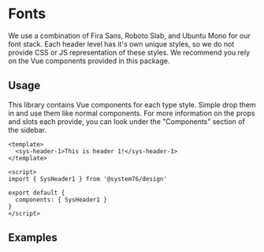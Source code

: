 

<Meta title="Documentation|Font" />

# Fonts

We use a combination of Fira Sans, Roboto Slab, and Ubuntu Mono for our font
stack. Each header level has it's own unique styles, so we do not provide CSS
or JS representation of these styles. We recommend you rely on the Vue
components provided in this package.

## Usage

This library contains Vue components for each type style. Simple drop them in
and use them like normal components. For more information on the props and slots
each provide, you can look under the "Components" section of the sidebar.

```vue
<template>
  <sys-header-1>This is header 1!</sys-header-1>
</template>

<script>
import { SysHeader1 } from '@system76/design'

export default {
  components: { SysHeader1 }
}
</script>
```

## Examples

<Preview>
  <Story id="components-headers--sys-header-1" height="140px" />
  <Story id="components-headers--sys-header-2" height="140px" />
  <Story id="components-headers--sys-header-3" height="140px" />
  <Story id="components-headers--sys-header-4" height="140px" />
  <Story id="components-headers--sys-header-5" height="140px" />
  <Story id="components-headers--sys-header-6" height="140px" />
</Preview>

<Preview>
  <Story id="components-subheaders--sys-subheader-1" height="100px" />
  <Story id="components-subheaders--sys-subheader-2" height="100px" />
  <Story id="components-subheaders--sys-subheader-3" height="100px" />
  <Story id="components-subheaders--sys-subheader-4" height="140px" />
  <Story id="components-subheaders--sys-subheader-5" height="140px" />
</Preview>

<Preview>
  <Story id="components-paragraphs--sys-paragraph-1" height="100px" />
  <Story id="components-paragraphs--sys-paragraph-2" height="100px" />
</Preview>
